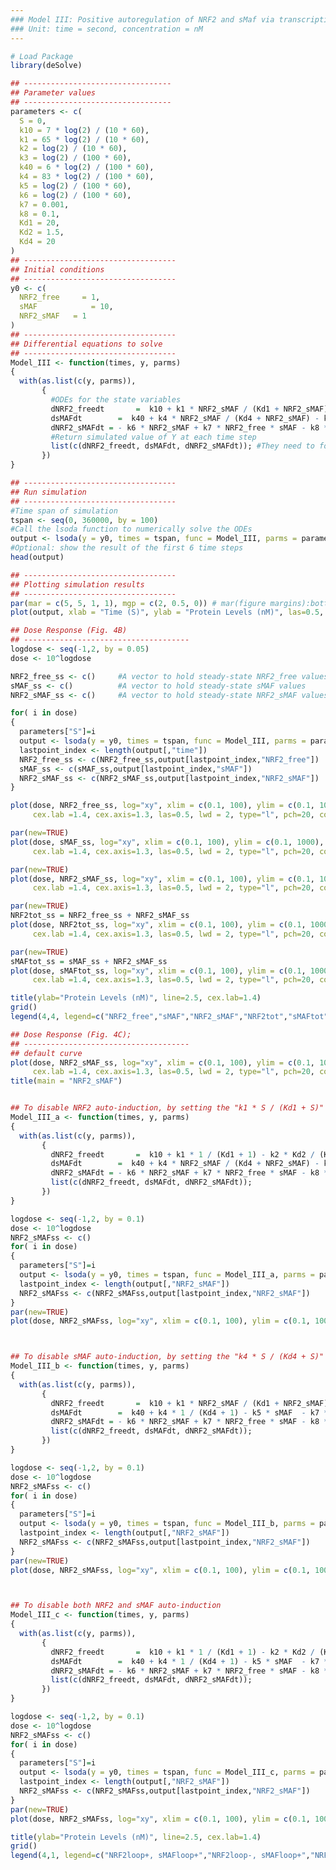 ---
### Model III: Positive autoregulation of NRF2 and sMaf via transcriptional self-induction
### Unit: time = second, concentration = nM
---
  
```{r}
# Load Package
library(deSolve)
```


```{r}
## ---------------------------------
## Parameter values
## --------------------------------- 
parameters <- c(
  S = 0,
  k10 = 7 * log(2) / (10 * 60),
  k1 = 65 * log(2) / (10 * 60),
  k2 = log(2) / (10 * 60),
  k3 = log(2) / (100 * 60),
  k40 = 6 * log(2) / (100 * 60),
  k4 = 83 * log(2) / (100 * 60),
  k5 = log(2) / (100 * 60),
  k6 = log(2) / (100 * 60),
  k7 = 0.001,
  k8 = 0.1,
  Kd1 = 20,
  Kd2 = 1.5,
  Kd4 = 20
)
## ----------------------------------
## Initial conditions
## ----------------------------------
y0 <- c(
  NRF2_free 	= 1,
  sMAF 			  = 10,
  NRF2_sMAF   = 1 
)
## ----------------------------------
## Differential equations to solve
## ----------------------------------
Model_III <- function(times, y, parms)
{
  with(as.list(c(y, parms)),
       {
         #ODEs for the state variables
         dNRF2_freedt		=  k10 + k1 * NRF2_sMAF / (Kd1 + NRF2_sMAF) - k2 * Kd2 / (Kd2 + S) * NRF2_free - k3 * NRF2_free - k7 * NRF2_free * sMAF + k8 * NRF2_sMAF
         dsMAFdt		=  k40 + k4 * NRF2_sMAF / (Kd4 + NRF2_sMAF) - k5 * sMAF  - k7 * NRF2_free * sMAF + k8 * NRF2_sMAF
         dNRF2_sMAFdt = - k6 * NRF2_sMAF + k7 * NRF2_free * sMAF - k8 * NRF2_sMAF
         #Return simulated value of Y at each time step
         list(c(dNRF2_freedt, dsMAFdt, dNRF2_sMAFdt)); #They need to follow the same order as the ODEs
       })
}

## ----------------------------------
## Run simulation
## ----------------------------------
#Time span of simulation
tspan <- seq(0, 360000, by = 100)
#Call the lsoda function to numerically solve the ODEs
output <- lsoda(y = y0, times = tspan, func = Model_III, parms = parameters)
#Optional: show the result of the first 6 time steps
head(output)
```


```{r}
## ----------------------------------
## Plotting simulation results
## ----------------------------------
par(mar = c(5, 5, 1, 1), mgp = c(2, 0.5, 0)) # mar(figure margins):bottom, left, top, right; mgp(label position): distance from label, scale, tick marks to plot 
plot(output, xlab = "Time (S)", ylab = "Protein Levels (nM)", las=0.5, cex.lab=1.4, cex.axis=1.3, col="blue")
```


```{r}
## Dose Response (Fig. 4B)
## -------------------------------------
logdose <- seq(-1,2, by = 0.05)
dose <- 10^logdose

NRF2_free_ss <- c()     #A vector to hold steady-state NRF2_free values
sMAF_ss <- c()          #A vector to hold steady-state sMAF values
NRF2_sMAF_ss <- c()     #A vector to hold steady-state NRF2_sMAF values

for( i in dose)
{
  parameters["S"]=i
  output <- lsoda(y = y0, times = tspan, func = Model_III, parms = parameters)
  lastpoint_index <- length(output[,"time"])
  NRF2_free_ss <- c(NRF2_free_ss,output[lastpoint_index,"NRF2_free"])
  sMAF_ss <- c(sMAF_ss,output[lastpoint_index,"sMAF"])
  NRF2_sMAF_ss <- c(NRF2_sMAF_ss,output[lastpoint_index,"NRF2_sMAF"])
}

plot(dose, NRF2_free_ss, log="xy", xlim = c(0.1, 100), ylim = c(0.1, 1000), xlab="S", ylab ="", 
     cex.lab =1.4, cex.axis=1.3, las=0.5, lwd = 2, type="l", pch=20, col="blue") 

par(new=TRUE)
plot(dose, sMAF_ss, log="xy", xlim = c(0.1, 100), ylim = c(0.1, 1000), xlab="S", ylab ="", 
     cex.lab =1.4, cex.axis=1.3, las=0.5, lwd = 2, type="l", pch=20, col="red") 

par(new=TRUE)
plot(dose, NRF2_sMAF_ss, log="xy", xlim = c(0.1, 100), ylim = c(0.1, 1000), xlab="S", ylab ="", 
     cex.lab =1.4, cex.axis=1.3, las=0.5, lwd = 2, type="l", pch=20, col="orange") 

par(new=TRUE)
NRF2tot_ss = NRF2_free_ss + NRF2_sMAF_ss 
plot(dose, NRF2tot_ss, log="xy", xlim = c(0.1, 100), ylim = c(0.1, 1000), xlab="S", ylab ="", 
     cex.lab =1.4, cex.axis=1.3, las=0.5, lwd = 2, type="l", pch=20, col="purple") 

par(new=TRUE)
sMAFtot_ss = sMAF_ss + NRF2_sMAF_ss
plot(dose, sMAFtot_ss, log="xy", xlim = c(0.1, 100), ylim = c(0.1, 1000), xlab="S", ylab ="", 
     cex.lab =1.4, cex.axis=1.3, las=0.5, lwd = 2, type="l", pch=20, col="green") 

title(ylab="Protein Levels (nM)", line=2.5, cex.lab=1.4)
grid()
legend(4,4, legend=c("NRF2_free","sMAF","NRF2_sMAF","NRF2tot","sMAFtot"), col=c("blue","red","orange","purple","green") , lty=1, cex=1)
```


```{r}
## Dose Response (Fig. 4C);
## -------------------------------------
## default curve
plot(dose, NRF2_sMAF_ss, log="xy", xlim = c(0.1, 100), ylim = c(0.1, 100), xlab="S", ylab ="", 
     cex.lab =1.4, cex.axis=1.3, las=0.5, lwd = 2, type="l", pch=20, col="blue") 
title(main = "NRF2_sMAF")


## To disable NRF2 auto-induction, by setting the "k1 * S / (Kd1 + S)" term in dNRF2_freedt differential equation to "k1 * 1 / (Kd1 + 1)"
Model_III_a <- function(times, y, parms) 
{
  with(as.list(c(y, parms)),
       {
         dNRF2_freedt		=  k10 + k1 * 1 / (Kd1 + 1) - k2 * Kd2 / (Kd2 + S) * NRF2_free - k3 * NRF2_free - k7 * NRF2_free * sMAF + k8 * NRF2_sMAF # setting "k1 * S / (Kd1 + S)"  to "k1 * 1 / (Kd1 + 1)" to disable NRF2 auto-induction
         dsMAFdt		=  k40 + k4 * NRF2_sMAF / (Kd4 + NRF2_sMAF) - k5 * sMAF  - k7 * NRF2_free * sMAF + k8 * NRF2_sMAF
         dNRF2_sMAFdt = - k6 * NRF2_sMAF + k7 * NRF2_free * sMAF - k8 * NRF2_sMAF
         list(c(dNRF2_freedt, dsMAFdt, dNRF2_sMAFdt)); 
       })
}

logdose <- seq(-1,2, by = 0.1)
dose <- 10^logdose
NRF2_sMAFss <- c()  
for( i in dose)
{
  parameters["S"]=i
  output <- lsoda(y = y0, times = tspan, func = Model_III_a, parms = parameters)
  lastpoint_index <- length(output[,"NRF2_sMAF"])
  NRF2_sMAFss <- c(NRF2_sMAFss,output[lastpoint_index,"NRF2_sMAF"])
}
par(new=TRUE)
plot(dose, NRF2_sMAFss, log="xy", xlim = c(0.1, 100), ylim = c(0.1, 100), xlab="S", ylab ="", cex.lab =1.4, cex.axis=1.3, las=0.5, lwd = 2, type="l", pch=20, col="green") 



## To disable sMAF auto-induction, by setting the "k4 * S / (Kd4 + S)" term in dsMAFdt differential equation to "k4 * 1 / (Kd4 + 1)"
Model_III_b <- function(times, y, parms) 
{
  with(as.list(c(y, parms)),
       {
         dNRF2_freedt		=  k10 + k1 * NRF2_sMAF / (Kd1 + NRF2_sMAF) - k2 * Kd2 / (Kd2 + S) * NRF2_free - k3 * NRF2_free - k7 * NRF2_free * sMAF + k8 * NRF2_sMAF
         dsMAFdt		=  k40 + k4 * 1 / (Kd4 + 1) - k5 * sMAF  - k7 * NRF2_free * sMAF + k8 * NRF2_sMAF # setting "k4 * S / (Kd4 + S)"  to "k4 * 1 / (Kd4 + 1)" to disable sMAF auto-induction
         dNRF2_sMAFdt = - k6 * NRF2_sMAF + k7 * NRF2_free * sMAF - k8 * NRF2_sMAF
         list(c(dNRF2_freedt, dsMAFdt, dNRF2_sMAFdt)); 
       })
}

logdose <- seq(-1,2, by = 0.1)
dose <- 10^logdose
NRF2_sMAFss <- c()  
for( i in dose)
{
  parameters["S"]=i
  output <- lsoda(y = y0, times = tspan, func = Model_III_b, parms = parameters)
  lastpoint_index <- length(output[,"NRF2_sMAF"])
  NRF2_sMAFss <- c(NRF2_sMAFss,output[lastpoint_index,"NRF2_sMAF"])
}
par(new=TRUE)
plot(dose, NRF2_sMAFss, log="xy", xlim = c(0.1, 100), ylim = c(0.1, 100), xlab="S", ylab ="", cex.lab =1.4, cex.axis=1.3, las=0.5, lwd = 2, type="l", pch=20, col="orange") 



## To disable both NRF2 and sMAF auto-induction
Model_III_c <- function(times, y, parms) 
{
  with(as.list(c(y, parms)),
       {
         dNRF2_freedt		=  k10 + k1 * 1 / (Kd1 + 1) - k2 * Kd2 / (Kd2 + S) * NRF2_free - k3 * NRF2_free - k7 * NRF2_free * sMAF + k8 * NRF2_sMAF # setting "k1 * S / (Kd1 + S)"  to "k1 * 1 / (Kd1 + 1)" to disable NRF2 auto-induction
         dsMAFdt		=  k40 + k4 * 1 / (Kd4 + 1) - k5 * sMAF  - k7 * NRF2_free * sMAF + k8 * NRF2_sMAF # setting "k4 * S / (Kd4 + S)"  to "k4 * 1 / (Kd4 + 1)" to disable sMAF auto-induction
         dNRF2_sMAFdt = - k6 * NRF2_sMAF + k7 * NRF2_free * sMAF - k8 * NRF2_sMAF
         list(c(dNRF2_freedt, dsMAFdt, dNRF2_sMAFdt));
       })
}

logdose <- seq(-1,2, by = 0.1)
dose <- 10^logdose
NRF2_sMAFss <- c()  
for( i in dose)
{
  parameters["S"]=i
  output <- lsoda(y = y0, times = tspan, func = Model_III_c, parms = parameters)
  lastpoint_index <- length(output[,"NRF2_sMAF"])
  NRF2_sMAFss <- c(NRF2_sMAFss,output[lastpoint_index,"NRF2_sMAF"])
}
par(new=TRUE)
plot(dose, NRF2_sMAFss, log="xy", xlim = c(0.1, 100), ylim = c(0.1, 100), xlab="S", ylab ="", cex.lab =1.4, cex.axis=1.3, las=0.5, lwd = 2, type="l", pch=20, col="purple") 

title(ylab="Protein Levels (nM)", line=2.5, cex.lab=1.4)
grid()
legend(4,1, legend=c("NRF2loop+, sMAFloop+","NRF2loop-, sMAFloop+","NRF2loop+, sMAFloop-","NRF2loop-, sMAFloop-"), col=c("blue","green","orange","purple") , lty=1, cex=1) 	
```  


